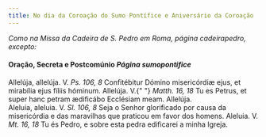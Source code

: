 ```yaml
---
title: No dia da Coroação do Sumo Pontífice e Aniversário da Coroação
---
```


<em>
  Como na Missa da Cadeira de S. Pedro em Roma, página cadeirapedro, excepto:
</em>

<h4 class="text-center">
  Oração, Secreta e Postcomúnio <em>Página sumopontifice</em>
</h4>

<div class="container-fluid">
  <div class="row">
    <div class="col-6 text-justify">
      Allelúja, allelúja. V. <em>Ps. 106, 8</em> Confitébitur Dómino
      misericórdiæ ejus, et mirabília ejus fíliis hóminum. Allelúja. V.{" "}
      <em>Matth. 16, 18</em> Tu es Petrus, et super hanc petram ædificábo
      Ecclésiam meam. Allelúja.
    </div>
    <div class="col-6 text-justify">
      Aleluia, aleluia. V. <em>Sl. 106, 8</em> Seja o Senhor glorificado por
      causa da misericórdia e das maravilhas que praticou em favor dos homens.
      Aleluia. V. <em>Mt. 16, 18</em> Tu és Pedro, e sobre esta pedra edificarei
      a minha Igreja.
    </div>
</div>
